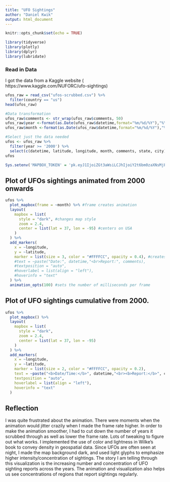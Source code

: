 ```yaml
---
title: "UFO Sightings"
author: "Daniel Kwik"
output: html_document
---
```


```r
knitr::opts_chunk$set(echo = TRUE)
```

```r
library(tidyverse)
library(plotly)
library(dplyr)
library(lubridate)
```


### Read in Data
I got the data from a Kaggle website ( https://www.kaggle.com/NUFORC/ufo-sightings)
```r
ufos_raw = read_csv("ufos-scrubbed.csv") %>% 
  filter(country == "us")
head(ufos_raw)

#Data transformation
ufos_raw$comments <- str_wrap(ufos_raw$comments, 50)
ufos_raw$year <-format(as.Date(ufos_raw$datetime,format="%m/%d/%Y"),"%Y")
ufos_raw$month <-format(as.Date(ufos_raw$datetime,format="%m/%d/%Y"),"%Y/%m")

#Select just the data needed
ufos <- ufos_raw %>% 
  filter(year >= '2000') %>% 
  select(c(datetime, latitude, longitude, month, comments, state, city))
ufos

```

```r
Sys.setenv('MAPBOX_TOKEN' = 'pk.eyJ1IjoiZGt3aWsiLCJhIjoiY2t6bm0zaXNsMjFleTJucGE4MXQ0a2x5ZCJ9.d3zS2uGrfhj_ZZ2-WNDNMg')
```

## Plot of UFOs sightings animated from 2000 onwards
```r

ufos %>% 
  plot_mapbox(frame = ~month) %>% #frame creates animation
  layout(
    mapbox = list(
      style = "dark", #changes map style
      zoom = 2.4, 
      center = list(lat = 37, lon = -95) #centers on USA
    )
  ) %>% 
  add_markers(
    x = ~longitude, 
    y = ~latitude,
    marker = list(size = 3, color = "#FFFFCC", opacity = 0.4), #creates glyph aesthetic
    #text = ~paste("Date:", datetime,"<br>Report:", comments),
    #textposition = "auto",
    #hoverlabel = list(align = "left"),
    #hoverinfo = "text"
  ) %>% 
  animation_opts(100) #sets the number of milliseconds per frame 
```
## Plot of UFO sightings cumulative from 2000.

```r
ufos %>% 
  plot_mapbox() %>% 
  layout(
    mapbox = list(
      style = "dark", 
      zoom = 2.4, 
      center = list(lat = 37, lon = -95)
    )
  ) %>% 
  add_markers(
    x = ~longitude, 
    y = ~latitude,
    marker = list(size = 2, color = "#FFFFCC", opacity = 0.2),
    text = ~paste("<b>Date/Time:</b>", datetime,"<br><b>Report:</b>", comments, "<br><b>City/State:</b>", city, ",", state),
    textposition = "auto",
    hoverlabel = list(align = "left"),
    hoverinfo = "text"
  ) 
```

## Reflection
I was quite frustrated about the animation. There were moments when the animation would jitter crazily when I made the frame rate higher. In order to make the animation smoother, I had to cut down the number of years it scrubbed through as well as lower the frame rate. Lots of tweaking to figure out what works.
I implemented the use of color and lightness in Wilke's book to convey density in geospatial data. Since UFOs are often seen at night, I made the map background dark, and used light glyphs to emphasize higher intensity/concentration of sightings.
The story I am telling through this visualization is the increasing number and concentration of UFO sighting reports across the years. The animation and visualization also helps us see concentrations of regions that report sightings regularly.


